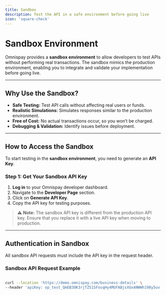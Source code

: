 ```yaml
---
title: Sandbox
description: Test the API in a safe environment before going live
icon: 'square-check'
---
```


# Sandbox Environment  

Omnispay provides a **sandbox environment** to allow developers to test APIs without performing real transactions. The sandbox mimics the production environment, enabling you to integrate and validate your implementation before going live.  

---

## Why Use the Sandbox?  

- **Safe Testing:** Test API calls without affecting real users or funds.  
- **Realistic Simulations:** Simulates responses similar to the production environment.  
- **Free of Cost:** No actual transactions occur, so you won’t be charged.  
- **Debugging & Validation:** Identify issues before deployment.  

---

## How to Access the Sandbox  

To start testing in the **sandbox environment**, you need to generate an **API Key**.  

### **Step 1: Get Your Sandbox API Key**  

1. **Log in** to your Omnispay developer dashboard.  
2. Navigate to the **Developer Page** section.  
3. Click on **Generate API Key**.  
4. Copy the API key for testing purposes.  

> ⚠️ **Note:** The sandbox API key is different from the production API key. Ensure that you replace it with a live API key when moving to production.  

---

## Authentication in Sandbox  

All sandbox API requests must include the API key in the request header.  

### **Sandbox API Request Example**  

```bash

curl --location 'https://demo.omnispay.com/business-details' \
--header 'apiKey: op_test_QmEB3OK3rjTZS1SFosqHy4MUFABjsXUxANWWh198y5uv'


